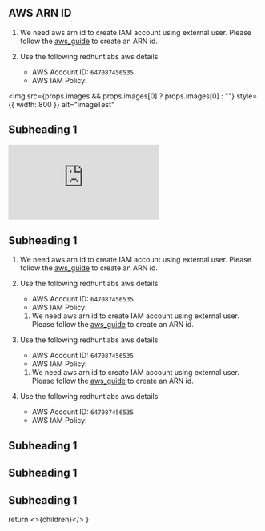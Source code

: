 <h2 id="AWS_ARN">AWS ARN ID</h2>

1.  We need aws arn id to create IAM account using external user. Please follow the [aws_guide](https://docs.aws.amazon.com/IAM/latest/UserGuide/id_roles_common-scenarios_third-party.html) to create an ARN id.
2.  Use the following redhuntlabs aws details

    - AWS Account ID: `647087456535`
    - AWS IAM Policy:

<img
  src={props.images && props.images[0] ? props.images[0] : ""}
  style={{ width: 800 }}
  alt="imageTest"
></img>

<h2 id="subheading1">Subheading 1</h2>

<iframe
  style={{ width: 800, height: 500 }}
  src="https://www.youtube.com/embed/Id64silK_7M"
  frameborder="0"
  allow="accelerometer; autoplay; encrypted-media; gyroscope; picture-in-picture"
  allowfullscreen
></iframe>

<h2 id="subheading2">Subheading 1</h2>

1.  We need aws arn id to create IAM account using external user. Please follow the [aws_guide](https://docs.aws.amazon.com/IAM/latest/UserGuide/id_roles_common-scenarios_third-party.html) to create an ARN id.
2.  Use the following redhuntlabs aws details

    - AWS Account ID: `647087456535`
    - AWS IAM Policy:

    1.  We need aws arn id to create IAM account using external user. Please follow the [aws_guide](https://docs.aws.amazon.com/IAM/latest/UserGuide/id_roles_common-scenarios_third-party.html) to create an ARN id.

3.  Use the following redhuntlabs aws details

    - AWS Account ID: `647087456535`
    - AWS IAM Policy:

    1.  We need aws arn id to create IAM account using external user. Please follow the [aws_guide](https://docs.aws.amazon.com/IAM/latest/UserGuide/id_roles_common-scenarios_third-party.html) to create an ARN id.

4.  Use the following redhuntlabs aws details

    - AWS Account ID: `647087456535`
    - AWS IAM Policy:

<h2 id="subheading3">Subheading 1</h2>
<h2 id="subheading4">Subheading 1</h2>
<h2 id="subheading1">Subheading 1</h2>

  return <>{children}</>
}
